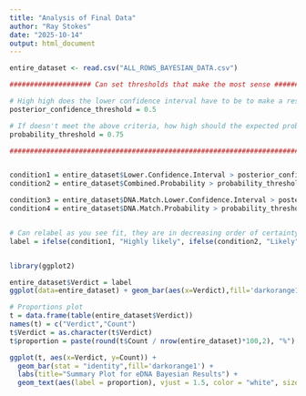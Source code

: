 ---
title: "Analysis of Final Data"
author: "Ray Stokes"
date: "2025-10-14"
output: html_document
---



```{r}
entire_dataset <- read.csv("ALL_ROWS_BAYESIAN_DATA.csv")
```


```{r}

#################### Can set thresholds that make the most sense ######################

# High high does the lower confidence interval have to be to make a result highly likely?
posterior_confidence_threshold = 0.5 

# If doesn't meet the above criteria, how high should the expected probability be?
probability_threshold = 0.75

#######################################################################################


condition1 = entire_dataset$Lower.Confidence.Interval > posterior_confidence_threshold
condition2 = entire_dataset$Combined.Probability > probability_threshold

condition3 = entire_dataset$DNA.Match.Lower.Confidence.Interval > posterior_confidence_threshold
condition4 = entire_dataset$DNA.Match.Probability > probability_threshold


# Can relabel as you see fit, they are in decreasing order of certainty
label = ifelse(condition1, "Highly likely", ifelse(condition2, "Likely", ifelse(condition3, "Likely moved", ifelse(condition4,"Maybe moved","Unlikely"))))


library(ggplot2)

entire_dataset$Verdict = label
ggplot(data=entire_dataset) + geom_bar(aes(x=Verdict),fill='darkorange1') + labs(title="Summary Plot for eDNA Bayesian Results")

```

```{r}
# Proportions plot
t = data.frame(table(entire_dataset$Verdict))
names(t) = c("Verdict","Count")
t$Verdict = as.character(t$Verdict)
t$proportion = paste(round(t$Count / nrow(entire_dataset)*100,2), "%")

ggplot(t, aes(x=Verdict, y=Count)) +
  geom_bar(stat = "identity",fill='darkorange1') +
  labs(title="Summary Plot for eDNA Bayesian Results") + 
  geom_text(aes(label = proportion), vjust = 1.5, color = "white", size = 5)

```







